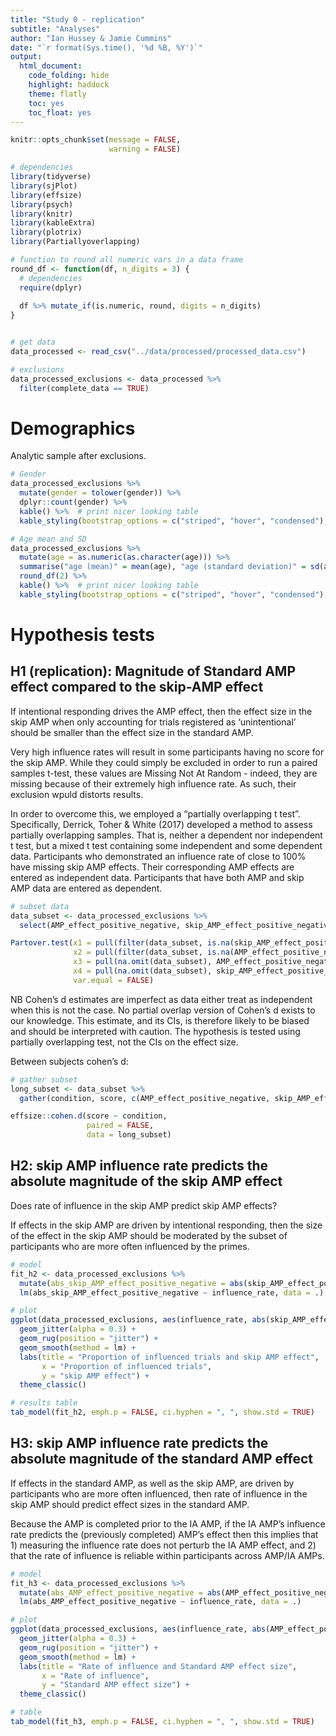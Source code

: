 ```yaml
---
title: "Study 0 - replication"
subtitle: "Analyses"
author: "Ian Hussey & Jamie Cummins"
date: "`r format(Sys.time(), '%d %B, %Y')`"
output:
  html_document:
    code_folding: hide
    highlight: haddock
    theme: flatly
    toc: yes
    toc_float: yes
---
```


```r

knitr::opts_chunk$set(message = FALSE, 
                      warning = FALSE)

```

```r

# dependencies
library(tidyverse)
library(sjPlot)
library(effsize)
library(psych)
library(knitr)
library(kableExtra)
library(plotrix)
library(Partiallyoverlapping)

# function to round all numeric vars in a data frame
round_df <- function(df, n_digits = 3) {
  # dependencies
  require(dplyr)
  
  df %>% mutate_if(is.numeric, round, digits = n_digits)
}


# get data 
data_processed <- read_csv("../data/processed/processed_data.csv")

# exclusions
data_processed_exclusions <- data_processed %>%
  filter(complete_data == TRUE)

```

# Demographics

Analytic sample after exclusions.

```r

# Gender
data_processed_exclusions %>%
  mutate(gender = tolower(gender)) %>%
  dplyr::count(gender) %>%
  kable() %>%  # print nicer looking table
  kable_styling(bootstrap_options = c("striped", "hover", "condensed"), full_width = FALSE)

# Age mean and SD
data_processed_exclusions %>%
  mutate(age = as.numeric(as.character(age))) %>%
  summarise("age (mean)" = mean(age), "age (standard deviation)" = sd(age)) %>%
  round_df(2) %>%
  kable() %>%  # print nicer looking table
  kable_styling(bootstrap_options = c("striped", "hover", "condensed"), full_width = FALSE)

```

# Hypothesis tests

## H1 (replication): Magnitude of Standard AMP effect compared to the skip-AMP effect

If intentional responding drives the AMP effect, then the effect size in the skip AMP when only accounting for trials registered as 'unintentional' should be smaller than the effect size in the standard AMP.

Very high influence rates will result in some participants having no score for the skip AMP. While they could simply be excluded in order to run a paired samples t-test, these values are Missing Not At Random - indeed, they are missing because of their extremely high influence rate. As such, their exclusion wpuld distorts results. 

In order to overcome this, we employed a "partially overlapping t test". Specifically, Derrick, Toher & White (2017) developed a method to assess partially overlapping samples. That is, neither a dependent nor independent t test, but a mixed t test containing some independent and some dependent data. Participants who demonstrated an influence rate of close to 100% have missing skip AMP effects. Their corresponding AMP effects are entered as independent data. Participants that have both AMP and skip AMP data are entered as dependent.

```r

# subset data
data_subset <- data_processed_exclusions %>%
  select(AMP_effect_positive_negative, skip_AMP_effect_positive_negative) 

Partover.test(x1 = pull(filter(data_subset, is.na(skip_AMP_effect_positive_negative)), AMP_effect_positive_negative),
              x2 = pull(filter(data_subset, is.na(AMP_effect_positive_negative)), skip_AMP_effect_positive_negative),
              x3 = pull(na.omit(data_subset), AMP_effect_positive_negative), 
              x4 = pull(na.omit(data_subset), skip_AMP_effect_positive_negative),
              var.equal = FALSE)

```

NB Cohen's d estimates are imperfect as data either treat as independent when this is not the case. No partial overlap version of Cohen's d exists to our knowledge. This estimate, and its CIs, is therefore likely to be biased and should be interpreted with caution. The hypothesis is tested using partially overlapping test, not the CIs on the effect size.

Between subjects cohen's d:

```r

# gather subset
long_subset <- data_subset %>%
  gather(condition, score, c(AMP_effect_positive_negative, skip_AMP_effect_positive_negative))

effsize::cohen.d(score ~ condition,
                 paired = FALSE,
                 data = long_subset)

```

## H2: skip AMP influence rate predicts the absolute magnitude of the skip AMP effect

Does rate of influence in the skip AMP predict skip AMP effects?

If effects in the skip AMP are driven by intentional responding, then the size of the effect in the skip AMP should be moderated by the subset of participants who are more often influenced by the primes. 

```r

# model
fit_h2 <- data_processed_exclusions %>%
  mutate(abs_skip_AMP_effect_positive_negative = abs(skip_AMP_effect_positive_negative)) %>%
  lm(abs_skip_AMP_effect_positive_negative ~ influence_rate, data = .)

# plot
ggplot(data_processed_exclusions, aes(influence_rate, abs(skip_AMP_effect_positive_negative))) + 
  geom_jitter(alpha = 0.3) +
  geom_rug(position = "jitter") +
  geom_smooth(method = lm) +
  labs(title = "Proportion of influenced trials and skip AMP effect", 
       x = "Proportion of influenced trials", 
       y = "skip AMP effect") +
  theme_classic()

# results table
tab_model(fit_h2, emph.p = FALSE, ci.hyphen = ", ", show.std = TRUE)

```

## H3: skip AMP influence rate predicts the absolute magnitude of the standard AMP effect

If effects in the standard AMP, as well as the skip AMP, are driven by participants who are more often influenced, then rate of influence in the skip AMP should predict effect sizes in the standard AMP. 

Because the AMP is completed prior to the IA AMP, if the IA AMP's influence rate predicts the (previously completed) AMP's effect then this implies that 1) measuring the influence rate does not perturb the IA AMP effect, and 2) that the rate of influence is reliable within participants across AMP/IA AMPs.

```r

# model
fit_h3 <- data_processed_exclusions %>%
  mutate(abs_AMP_effect_positive_negative = abs(AMP_effect_positive_negative)) %>%
  lm(abs_AMP_effect_positive_negative ~ influence_rate, data = .)

# plot
ggplot(data_processed_exclusions, aes(influence_rate, abs(AMP_effect_positive_negative))) + 
  geom_jitter(alpha = 0.3) +
  geom_rug(position = "jitter") +
  geom_smooth(method = lm) +
  labs(title = "Rate of influence and Standard AMP effect size", 
       x = "Rate of influence", 
       y = "Standard AMP effect size") +
  theme_classic()

# table
tab_model(fit_h3, emph.p = FALSE, ci.hyphen = ", ", show.std = TRUE)

```
